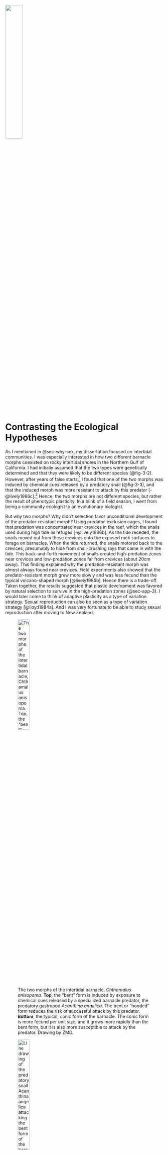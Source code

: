 ![](images/fig3-1.jpeg){fig-align="center" fig-alt="" width="33%"}

# Contrasting the Ecological Hypotheses {#sec-eco-hyp-cont}

As I mentioned in @sec-why-sex, my dissertation focused on intertidal communities. I was especially interested in how two different barnacle morphs coexisted on rocky intertidal shores in the Northern Gulf of California. I had initially assumed that the two types were genetically determined and that they were likely to be different species (@fig-3-2). However, after years of false starts,^[I ran two years of field experiments designed to test for random settlement by genetically determined morphs. I also ran experiments designed to test for habitat selection by genetically determined morphs. The results were always negative. I finally tested for predator-induced development of the bent morph by placing *Acanthina* snails in quadrats where juvenile barnacles had recently settled. I used herbivorous snails as a control. The results showed that the presence of *Acanthina* induced development of the bent form, but the herbivorous snails did not. It was a thrilling discovery.] I found that one of the two morphs was induced by chemical cues released by a predatory snail (@fig-3-3), and that the induced morph was more resistant to attack by this predator [-@lively1986c].^[Plasticity is more mainstream now than it was in the 1980s. One reviewer of my paper was incredulous and recommended rejection from *Evolution* because the bent morph was not "genetically determined." The Associate Editor (John Endler) rejected the review and accepted the paper. Clearly, it is the developmental strategy that is genetically determined, not the morph per se [see also @lively2000a;@hazel2004a].] Hence, the two morphs are not different species, but rather the result of phenotypic plasticity. In a blink of a field season, I went from being a community ecologist to an evolutionary biologist. 

But why two morphs? Why didn't selection favor unconditional development of the predator-resistant morph? Using predator-exclusion cages, I found that predation was concentrated near crevices in the reef, which the snails used during high tide as refuges [-@lively1986b]. As the tide receded, the snails moved out from these crevices onto the exposed rock surfaces to forage on barnacles. When the tide returned, the snails motored back to the crevices, presumably to hide from snail-crushing rays that came in with the tide. This back-and-forth movement of snails created high-predation zones near crevices and low-predation zones far from crevices (about 20cm away). This finding explained why the predation-resistant morph was almost always found near crevices. Field experiments also showed that the predator-resistant morph grew more slowly and was less fecund than the typical volcano-shaped morph [@lively1986b]. Hence there is a trade-off. Taken together, the results suggested that plastic development was favored by natural selection to survive in the high-predation zones (@sec-app-3). I would later come to think of adaptive plasticity as a type of variation strategy. Sexual reproduction can also be seen as a type of variation strategy [@lloyd1984a]. And I was very fortunate to be able to study sexual reproduction after moving to New Zealand. 

![The two morphs of the intertidal barnacle, *Chthamalus anisopoma*. **Top**, the "bent" form is induced by exposure to chemical cues released by a specialized barnacle predator, the predatory gastropod *Acanthina angelica*. The bent or "hooded" form reduces the risk of successful attack by this predator. **Bottom**, the typical, conic form of the barnacle. The conic form is more fecund per unit size, and it grows more rapidly than the bent form, but it is also more susceptible to attack by the predator. Drawing by ZMD.](images/fig3-2.jpeg){#fig-3-2 fig-alt="Drawings of the two shell morphs of the intertidal barnacle, *Chthamalus anisopoma*." width="30%" fig-scap="The two morphs of the intertidal barnacle, *Chthamalus anisopoma*"}

![Line drawing of the predatory snail *Acanthina angelica* attacking the bent form of the barnacle. Note that the predator has a spine on the outer margin of its shell. The spine is used to push through the opercular plates of barnacles, and it is very effective at penetrating and consuming the volcano-shaped form of the barnacle. The bent form of the barnacle is more resistant to attack of this kind because its aperture is less open to attack from above. Drawing by ZMD.](images/fig3-3.jpeg){#fig-3-3 fig-alt="Drawing of the predatory snail, *Acanthina angelica*, attacking the bent form of the barnacle." width="30%" fig-scap="Drawing of the predatory snail, *Acanthina angelica*, attacking the bent form of the barnacle"}

I moved to New Zealand in 1984 just after defending my dissertation. My reason for moving to New Zealand was simple: my spouse (Lynda Delph) was there. Lynda had moved to New Zealand to study the evolution of plant breeding systems with Professor David Lloyd. I did not have a job, but Lynda had a small stipend from the Fulbright Foundation. By the time I moved to New Zealand, we had only 12 dollars. But Lynda had found a flat in a dormitory at the University of Canterbury, where she worked as a "tutor." Tutors at the time were usually graduate students who served as mentors for the resident students. We made many good friends during our time as tutors, and it was a fascinating total immersion into Kiwi culture. We did not have to pay rent, and we could eat for free in the cafeteria. We could then spend Lynda's small Fulbright stipend on sampling trips. 

Then I got very lucky. I was awarded a three-year postdoctoral fellowship from the New Zealand University Grants Committee. I had applied to work on the evolution of facultatively parthenogenetic nematodes, which represented a combination of my interests in developmental plasticity and sex.^[Facultative parthenogenesis is used to mean environmentally cued production of parthenogenetic females. I was originally planning to work on a nematode population that produced a mixture of sexual males and females at high density but only parthenogenetic females at low density.] These topics were also very interesting to Wally Clark, a conceptual pioneer in the evolution of plasticity. He was also head of the Zoology Department at the University of Canterbury. I would not have received funding without the support of Professor Clark. To my mind, the value of Clark's work remains underestimated in general, but it had a big influence on me [e.g., @clark1976a]. 

I began looking for natural systems to study facultative parthenogenesis.^[We were trained ask questions first and then seek suitable organisms to address the questions. This was the tradition before model-systems research took over [@churchill1997a].] To this end, I was reading Graham Bell's [-@bell1982a] incredible book on the evolution and genetics of sexual reproduction. Searching the index, I found a reference to *Potamopyrgus antipodarum*, a New Zealand freshwater snail. Bell had cited Mike Winterbourn's [-@winterbourn1970a] dissertation work on this snail. Luckily for me, Professor Winterbourn was just down the hall from me. I took the book to him, and I asked if the snails were, in fact, facultatively parthenogenetic. He said no; the snails were probably obligate asexuals, based on lab rearing experiments that he had done. He also said that most populations were all female, but some contained males. He then added that there was no obvious pattern to the distribution of males. Amazing! I immediately decided to work on these snails.^[Professor Winterbourn was supportive of my work from this first day. He shared his knowledge of the snail system and of freshwater ecology, in general, with great enthusiasm. In addition, Mike met with my Ph.D. students and took them into the field. This book would not have been possible without Professor Winterbourn.] 

## The Method of Multiple Working Hypotheses 

As graduate students at the University of Arizona, we read some of the classics in the history and philosophy of science. Two of these papers concerned the method of contrasting multiple working hypotheses [@chamberlin1890a;@platt1964a].^[See also Elliott and Brook [-@elliott2007a]. They point out crucial differences between Chamberlin and Platt including that Chamberlin allowed for multiple ideas to be partially correct, which is important for @sec-chap6.] The idea is that multiple hypotheses should be simultaneously considered. Then, to the extent possible, the alternatives are forced to make different *a priori* predictions about the possible results. The hope is that all but one of the alternative hypotheses would be eliminated, leading to a "strong inference" that the remaining hypothesis is supported [@platt1964a]. Thus, the focus is on falsifying one or more of the alternatives, rather than proving one of them [@popper1959a]. Graham Bell used this same method to contrast the ecological models for sex by using data on the geographic distribution of asexual individuals across many plant and animal taxa [@bell1982a]. The data led him to reject the Lottery Model (@sec-eco-hyp). I decided to focus a similar test directly on the New Zealand snails (@fig-3-4). 

![**Photo credit: &copy; [Bart Zijlstra](https://www.bartzijlstra.com). Used by permission.** The freshwater snail *Potamopyrgus antipodarum*. This small (3&ndash;6 mm) prosobranch snail evolved from marine ancestors [@phillips1990a]. Associated with the invasion of freshwater, the snail evolved an internal brood pouch, where the embryos hatch and develop before crawling out as juveniles. The snail also evolved parthenogenetic reproduction. Parthenogenesis and brooding are both rare traits in invertebrates, but they are often found together [@lively1994b]. Some *P. antipodarum* populations presently consist of a mixture of diploid sexual individuals and polyploid asexual females. The question under consideration here is, why have the sexual females persisted in these mixed population snails? What are the advantages of sexual reproduction?](images/fig3-4.jpeg){#fig-3-4 fig-alt="Photo of the freshwater New Zealand snail, *Potamopyrgus antipodarum*." fig-scap="The freshwater snail *Potamopyrgus antipodarum*" width="60%"}

The snails (*Potamopyrgus antipodarum*) are often called mud snails, but I think the term is a misnomer. They live on rocks and vegetation in some of the most beautiful clear lakes, rivers, and streams in New Zealand ("Potamo" means river, not mud, in Greek). In any case, based on Winterbourn's ecological work, streams seemed more unstable than lakes, as water flow can vary dramatically, especially during heavy rains in the mountains [@winterbourn1981a]. Hence, under the Lottery Model, streams should have more sexual females (and males) than lakes, because streams have more disturbance and less competition (see @sec-eco-hyp for a comparison of models). By contrast, it seemed that competition for resources should be greater in lakes than in streams. Indeed, lake populations of the snail can be extremely dense. So, under the Tangled Bank, there should be more sexual females in lakes, where competition for resources is expected to be high. Finally, under the Red Queen Hypothesis, there should be more sexual females where the risk of infection by coevolving parasites is higher. As such, the different hypotheses could be forced to make different predictions, with the important caveat that infection might be correlated with habitat. 

Some clarification regarding the prediction of the Red Queen Hypothesis might be useful here. Some people have asked me why the correlation between sex and infection is expected to be positive if, indeed, parasites are the selective force for sexual reproduction. For example, one could ask, if sex is so helpful in reducing infection risk, then shouldn't the highly sexual populations have fewer, not more, parasites? That could, of course, be expected in an experiment where hosts across all populations were exposed to the same number of parasites. Then the more genetically diverse populations with higher frequencies of sexual females might be expected to have a lower prevalence of infection. But it is not the case that all natural populations have the same risk of infection. The idea under the Red Queen Hypothesis is that asexual females would replace sexual females where the risk of infection is low, and that sexual females would persist where the risk of infection is high, provided that the parasites are highly virulent. That is how the positive correlation could be generated. Nonetheless, the data could be expected to be very messy, especially if the frequency of sex oscillates over time in response to coevolutionary games with parasites. 

The snails are infected by trematode worms, but I did not know anything about trematodes when I first began dissecting snails. I was just looking for males. Winterbourn told me that I would know a male snail when I saw one, as they have a penis just behind the right tentacle. But I had not observed any such structure on the many snails I collected from the streams around the university. I was beginning to think that I was missing something. Then one day, when I was dissecting a snail, hundreds of swimming things came out. Sperm, I thought. My first male! I took them to Wally Clark's research technician, Jan McKenzie, to put under her fancy microscope. She informed me that sperm do not have eyes, that they do not have spines on their tails, and that they are, in fact, orders of magnitude smaller than these wiggling beasts under her lens. She was not impressed. I had perfectly fit the Kiwi stereotype of North American ecologists: good with statistics but no knowledge of real animals. She informed me that these swimming things were trematode larvae, **sterilizing parasites** of snails. Happily, we remained good friends, despite her disappointment in my training. And I had found my first infection, which meant that I might be able to test the Red Queen. 

Perhaps embarrassingly, I had a scientific bias against the Red Queen going into the study. My bias was based on a study by May and Anderson [@may1983a]. They showed that parasites had to kill infected individuals for sex to be favored over asex in hosts. Parasites are usually not that virulent; hence, it seemed to me that parasites could not provide sufficiently strong selection to *generally* favor sex. I will return to this important paper in another chapter and discuss how key assumptions of their model have been relaxed.

### A side story on JMS

John Maynard Smith (JMS) was one of the most influential theoretical biologists in history of evolutionary thought. He was able to formulate and communicate novel ideas with apparent ease. Around the time that I was beginning to work on *Potamopyrgus*, JMS came to New Zealand, along with his wife, Sheila. He was invited by David Lloyd to spend time at University of Canterbury and to deliver three public lectures, which were all fantastic. During this time, JMS spent several weeks in New Zealand. Lynda, David, and I were lucky enough to hang out with him quite a bit. JMS was a remarkable individual. He could talk with anyone and show a sincere interest in their work. One morning, I was sitting next to JMS in the tearoom in the old Zoology Department. I was scared speechless. He kindly asked me what I was working on, so I told him about the snails. He knew of them! In fact, he had covered them in his book, *The Evolution of Sex*.^[With respect to *Potamopyrgus* (along with a parthenogenetic beetle) Maynard Smith [-@maynard1978a, page 65] wrote, "Further Investigations of these cases could be most interesting." When I met JMS, I did not know (or did not remember) that he had written this. But I think that he was correct.] He was very excited that I was working on these creatures, and he wanted to know my plan. I told him of my rough ideas for looking at the distribution of males as a way of contrasting the ecological hypotheses for sex. He looked directly at me, and said, "Interesting, but I hope the answer is not parasites" (or something like that). I asked him, why not parasites? He laughed out loud, and with a big smile he said: "Because Bill Hamilton thought of it first!" I could tell he was kidding. He then encouraged me to take the project on, and then he laughed again and added, "Whatever you do, don't go and solve the problem of sex. Sex is too much bloody fun to have an answer!"

Toward the end of their time in New Zealand, JMS, Sheila, David, Lynda, and I did a trip together around the South Island. The whole time was incredible. Just listening to David and John talk about evolutionary theory was a scientific dream. Towards the end of our trip, we were all together in a restaurant at the Hermitage (near Mt. Cook) on the night that JMS turned 65 and formally retired. Our server, a young alpinist working to support his climbing in the Southern Alps, asked JMS, "I think that I saw a documentary about you. Are you famous?" JMS (smiling and intrigued) asked the alpinist what he remembered. Without hesitation, the alpinist recited a perfect overview of evolution by natural selection. JMS was clearly touched. Almost exactly half-way around the world from Sussex England, in a small township in New Zealand, JMS met someone whom he had influenced with his work. And this was on the very night of his retirement. 

The next day, we drove to a small lake near Mt. Cook that David knew about: Lake Alexandrina. It was a glorious day, and we decided that we might as well collect some snails. JMS waded into the water and proceeded to collect a handful of *Potamopyrgus* from the shallow rocks. He handed the snails to me. He then laughed and said, "When you publish your study, I want to know the outcome for these exact snails." As it turned out, Lake Alexandrina has a mixed population of sexual and asexual snails, and it has been the primary focus of our long-term studies on *Potamopyrgus*. The snail team still refers to this original site of collection as "JMS." Interestingly, JMS is one of the most dynamic sites in the whole lake. 

## The Distribution of Male Snails 

To contrast the alternative ecological hypotheses, I sampled snails from lakes and streams across the South Island of New Zealand. I could drive Lynda's Volkswagen bug to most of the lakes, but I had to backpack into many. Unfortunately, my time working in the Sonoran Desert had not prepared me for the steep climbs, heavy rains, and chest-deep river crossings on the South Island. I did not take enough food or dry clothes on one trip, and my desert hiking boots disintegrated. I got my butt kicked. But it was wonderful to have an excuse to see remote parts of the South Island, especially after I got better gear and gained a better understanding of the New Zealand bush. 

I collected and dissected hundreds of snails from each of 29 streams and 22 lakes, mostly on the South Island. I recorded sex (male or female) and infection by the trematodes that Winterbourn [-@winterbourn1973a] described. I reasoned that the frequency of males in a population must be strongly correlated with the frequency of sexual females simply because males are only produced by sexual females.^[This assumption turned out to be not strictly true. Polyploid females occasionally produce males, although they seem unlikely to be very fertile [@soper2013a].] The results showed that there were more males in lakes than in streams, which was inconsistent with the Lottery Model, but it was consistent with the Tangled Bank Model. However, male frequency was better predicted by the frequency of trematode infection than by habitat *per se* [@lively1987a]. Hence, surprisingly, the results favored the Red Queen Hypothesis. I presented these findings to a small group at David Lloyd's flat, and they convinced me to submit to *Nature*.^[The group included Mark McKone. Mark was a post-doc with David, and his comments were especially influential. Fifteen years later, I would become Ph.D. advisor to one of Mark's star mentees at Carleton College, Maurine Neiman.] 

A fascinating paper on the same topic was published in *Nature* at about the same time. This paper was also based on a strong-inference test comparing the Red Queen and the Tangled Bank. The authors, Austin Burt and Graham Bell [-@burt1987a], examined recombination in mammals. They reasoned that under the Red Queen Hypothesis, longer-lived mammals would have higher rates of recombination because more genetic mixing would be favored as the asymmetry in host/parasite generation time increased. In contrast, the Tangled Bank Model predicted that shorter-lived mammals would have higher rates of recombination because they have larger litters, and recombination might lead to reduced competition among the more diverse offspring. Their results were stunning. Recombination was tightly and positively related to longevity in natural populations.^[There we also some very interesting outliers. Domesticated mammals had very strong positive residuals for the rate of recombination. This result suggests that recombination was selected by frequent changes in the targets of artificial selection by humans.] The Red Queen was again supported. 

Based on these studies in *Nature*, I was beginning to think that parasites might be a factor in selecting for cross-fertilization in hosts. But my study as well as the study of Burt and Bell [-@burt1987a] were based on correlations. And every scientist knows that correlation is not causation. On the other hand, these correlations were predicted *a priori* by Lloyd [-@lloyd1980a] and others [@glesener1978a;@bell1982a]. The Red Queen was supported by the data, but the data were not used to generate the hypothesis. Using the same data to both generate and substantiate hypotheses is where the problem arises with correlation, especially when multiple factors are considered in "fishing expeditions." But forcing different hypotheses to make different *a priori* predictions about the direction of correlations is, to my mind, a powerful way to evaluate alternatives. 

As a brief aside, I cannot help but mention the human toll taken by R.A. Fisher's use of "correlation is not causation" as a way to plant doubt in the mind of smokers about the now-obvious risks of smoking [@gould1991a;@stolley1991a]. Fisher was a consultant for the tobacco industry, and he did the industry a great service at the cost of human lives. I would also add that no test statistic is causation; F statistics derived from analysis of variance are not causation. Causation might be inferred from well-designed experiments, but no statistical test is causation. Analytical theory is not causation either, as is well demonstrated by the theoretical literature on sex/recombination. Causation instead may be inferred when multiple independent lines of evidence point to similar solutions. I think that Levins [-@levins1966a] was correct when he wrote, "Hence our truth is the intersection of independent lies."^[From Levins [-@levins1966a]: "Therefore, we attempt to treat the same problem with several alternative models each with different simplifications but with a common biological assumption. Then, if these models, despite their different assumptions, lead to similar results we have what we can call a robust theorem which is relatively free of the details of the model. Hence our truth is the intersection of independent lies."] Although he was referring specifically to mathematical models, the same principle applies to biological systems. Ideally, the multiple lines of evidence would include long-term field observations of individual populations, broader biogeographic patterns across populations, and direct experiments on multiple independent systems, as well as multiple theoretical forays into the conditions under which the hypothesis is expected to hold. 

In any case, my view by 1987 was that the Red Queen Hypothesis merited serious consideration.^[I was also persuaded by elegant experimental studies on sweet vernal grass, which showed a density-independent advantage to having a rare genotype [@antonovics1984a; @ellstrand1985a]. Later studies showed that the rare advantage was likely due to escape from infection [@kelley1988a; -@kelley1993a; -@kelley1994a].] For my own data, I now asked whether the correlation between sex and infection was a "red herring." In other words, could the correlation be generated because of something else? Yes, it could. Here is how it might work. First, infection could be higher in dense host populations as expected under theory [@anderson1979a;@may1979a]. Second, there might be more sex in dense populations because asexual reproduction is favored in sparse populations as a way for individuals to ensure reproduction even in the absence of conspecific mates [@tomlinson1966a;@gerritsen1980a;@lloyd1980a]. This latter idea is called the "Reproductive Assurance Hypothesis." Hence, one could find a positive correlation between sex and infection as a simple consequence of epidemiology and selection for reproductive assurance. So, I decided to sample again, this time focusing on South Island lakes (@fig-3-5 & @fig-3-6) while also collecting data on snail density. The results were consistent with the epidemiological expectations, as there was a marginally significant positive relationship between snail density and infection prevalence, but there was no support for the Reproductive Assurance Hypothesis [@lively1992a]. Finally, the previously observed positive relationship between sex and infection held (@fig-3-5).^[The partial correlation between percent male and prevalence of infection, while controlling for habitat, is highly significant ($r = 0.36$, $P < 0.001$). However, the partial correlation between percent male and habitat, while controlling for prevalence of infection, is marginally significant ($r = 0.21$, $P = 0.05$). Similar results were gained after males were excluded from the calculation of infection prevalence, which controls for any sex-specific differences in susceptibility (as shown in @fig-3-5); specifically, prevalence of infection in females was significantly correlated with male frequency while controlling for habitat ($r = 0.37$, $P < 0.001$), but the converse was not true ($r = 0.19$, $P = 0.06$).] The Red Queen was still in the running. 

![Results from surveys of New Zealand lakes and streams showing percent males against the prevalence of female infection by all species of trematodes. Note the upper left side of the graph. There are no highly sexual populations where parasites are rare or absent, which suggests that asexuals have replaced sexuals were parasite-mediated selection is weak. This result is consistent with Lloyd's prediction given in @sec-eco-hyp. Circles represent stream populations [@lively1987a] plus two river samples. Gray triangles represent lake populations [@lively1987a]. Black triangles represent lake and tarn populations [@lively1992a]. The correlation is positive and statistically significant.](images/fig3-5_hr.png){#fig-3-5 fig-alt="Scatter plot showing the percentage of males in a population against the prevalence of infection in females in the same population." fig-scap="Results from surveys of New Zealand lakes and streams showing percent males against the prevalence of female infection by all species of trematodes" width="60%"}

![The distribution of male and female *Potamopyrgus antipodarum* across New Zealand. The percentage of males is given in blue; the percentage of females is given in red. Pie charts enclosed in boxes are for lakes and tarns that are very close together. The large pie on the left-hand side shows the average frequencies of males and females across all samples. [Redrawn from @lively1992a.]](images/fig3-6_hr.png){#fig-3-6 fig-alt="A map of New Zealand with pie charts showing the percentage of male and female *Potamopyrgus antipodarum* in New Zealand's lakes." fig-scap="Distribution of male and female *Potamopyrgus antipodarum* across New Zealand" width="60%"}

These results suggested that parasite-mediated selection might contribute to the persistence of sex in mixed populations of sexual and asexual snails. It is of particular interest, perhaps, to note that there are no populations with a high proportion of males in samples where parasites were rare or absent (@fig-3-5). This finding is consistent with David Lloyd's [-@lloyd1980a] 1980 prediction that asexuals should dominate in populations "with a relaxation of biological hostility" (see above). But the results are messy. 

There are several reasons for why the results might be expected to be messy. One is that prevalence of infection might not give a good estimate of the strength of parasite-mediated selection [@lively2001a]. For example, infected snails might die at a faster rate than uninfected snails because of the energetic demands of infection. In addition, infected snails are more likely than uninfected snails to forage after sunrise, which exposes them to predation by their final hosts, ducks [@levri1996a; @levri2000a]. Prevalence of infection might also fluctuate over time as the genetic diversity in the host population changes and/or as the final hosts move among locations. We now know that the prevalence of infection varies greatly among years and among sites in the same lake [@gibson2016a]. Thus, detecting a significant correlation between sex and infection could be dicey, even if parasites were solely responsible for the short-term maintenance of sex in mixed populations.^[Using computer simulations, we recently found that detecting a significant positive correlation between clonal diversity and infection prevalence would only be expected in a fraction of parameter space, even when parasites were solely responsible for the maintenance of diversity [@lively2021a].] 

Along these lines, many of the points in @fig-3-5 represent a single sample taken at one site at one point in time. This limitation likely introduces "noise" into the data, especially for samples where parasites are only periodically common. For this reason, Jukka Jokela and I selected 20 of the best sampled lakes from the data set given in @fig-3-5.^[In this smaller sample of 20 lakes, the correlation between male frequency and infection prevalence was positive but not statistically significant.] We resampled all 20 lakes 10 &ndash; 15 years after my original samples. We found that prevalence of infection was highly correlated between sample periods as was male frequency [@lively2002a]. We then averaged the data for each lake under the assumption that the averages would better represent both the frequency of males and the prevalence of infection for each lake. With these data, the correlation between male frequency and infection prevalence was both positive and significant.^[$r = 0.47$; $P = 0.04$ for log~10~ transformed data; $N = 20$.]

None of this is meant to imply proof of the Red Queen Hypothesis or that density dependence and random environmental change are not relevant for a full understanding of the problem.^[I think density dependence is critically important. Disease transmission is certainly density dependent [@anderson1979a; @may1979a]. Virulence may also be density dependent [@lively1995a; @bell2006a;@lively2006a]. Habitat partitioning may also play a role in the distribution of sexual females among depth-stratified habitats [@negovetic2001a].] But the results do imply that the Red Queen Hypothesis was (and still is) worthy of further study. 

## Summary

1. The co-occurrence of discrete morphs is inherently interesting to evolutionary biologists. Genetic diversity is also inherently interesting. 
2. Some populations of the New Zealand freshwater snail, *Potamopyrgus antipodarum*, contain both sexual and asexual females. Other populations are mostly or completely parthenogenetic. This makes the snail a very useful natural system for contrasting alternative hypotheses for the maintenance of sexual reproduction. 
3. The prevalence of sterilizing trematode larvae is a better predictor sexual reproduction in the snail than habitat (lakes versus streams), thus favoring the Red Queen Hypothesis over the alternative ecological hypotheses. 
4. Comparing the *a priori* predictions of multiple working hypotheses can be helpful to evaluate competing ideas. Field studies of natural systems may be required to fully understand why cross-fertilization is so common. 

## Appendix: A Model of Phenotypic Plasticity {#sec-app-3}

As part of my dissertation research, I constructed a game-theoretic model of selection on three strategies: 

- canalized development into a high-fecundity morph, 
- canalized development to a low-fecundity, predation-resistant morph,
- induced development into the low fecundity defended morph in the presence of predators. 

The model examined evolutionary stability for a range of frequencies for two patches (high predation risk and low predation risk) across a range of values for the accuracy of the cue predicting future predation risk [@lively1986a]. 

An example of the output is shown below. The results show that any of the three strategies can be an ESS in part of the parameter space.^["Parameter space" represents all possible combinations of variables as defined by the model. In @sec-app-3, different strategies are favored for different combinations of variables (i.e., different parts of the parameter space).] High reliability of the cue and intermediate patch frequencies favor the plastic strategy. Genetic polymorphism is expected under a relatively narrow set of conditions. Mixtures of constitutive and plastic strategies can also be stable. Note that changing the patch frequencies leads to evolutionary change. For example, reducing the frequency of the low-risk patch can lead to a selective sweep (arrow a). It can also lead to the evolution of plasticity (arrow b) and the evolution of canalized development (arrow c). Increasing the accuracy of the cue can also lead to the evolution of plasticity. It might be especially interesting to note that the trajectory of arrow b would give the appearance of saltatory change followed by stasis (i.e., punctuated equilibrium) [@levinton1988a]. Also note that the conditions for a genetic polymorphism are relatively narrow. Redrawn from Lively [-@lively1999b] assuming a small cost to plasticity.

![](images/fig3-7_hr.png){fig-alt="A plot showing evolutionarily stable strategies or stable mixtures of strategies depending on the reliability of the environmental cue for plasticity and the frequency of the low-risk patch." fig-scap="Game-theoretic model of selection on three strategies"}